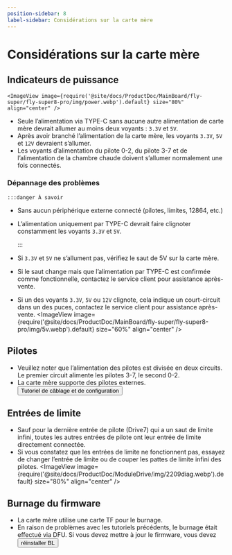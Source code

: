 ```yaml
---
position-sidebar: 8
label-sidebar: Considérations sur la carte mère
---
```


# Considérations sur la carte mère

## Indicateurs de puissance

    <ImageView image={require('@site/docs/ProductDoc/MainBoard/fly-super/fly-super8-pro/img/power.webp').default} size="80%" align="center" />
* Seule l’alimentation via TYPE-C sans aucune autre alimentation de carte mère devrait allumer au moins deux voyants : `3.3V` et `5V`.
* Après avoir branché l’alimentation de la carte mère, les voyants `3.3V`, `5V` et `12V` devraient s’allumer.
* Les voyants d’alimentation du pilote 0-2, du pilote 3-7 et de l’alimentation de la chambre chaude doivent s’allumer normalement une fois connectés.

### Dépannage des problèmes

    :::danger À savoir

* Sans aucun périphérique externe connecté (pilotes, limites, 12864, etc.)
* L’alimentation uniquement par TYPE-C devrait faire clignoter constamment les voyants `3.3V` et `5V`.

    :::

* Si `3.3V` et `5V` ne s’allument pas, vérifiez le saut de 5V sur la carte mère.
* Si le saut change mais que l’alimentation par TYPE-C est confirmée comme fonctionnelle, contactez le service client pour assistance après-vente.
* Si un des voyants `3.3V`, `5V` ou `12V` clignote, cela indique un court-circuit dans un des puces, contactez le service client pour assistance après-vente.
    <ImageView image={require('@site/docs/ProductDoc/MainBoard/fly-super/fly-super8-pro/img/5v.webp').default} size="60%" align="center" />

## Pilotes

* Veuillez noter que l’alimentation des pilotes est divisée en deux circuits. Le premier circuit alimente les pilotes 3-7, le second 0-2.
* La carte mère supporte des pilotes externes. <Button variant="contained" disableElevation href="/docs/ProductDoc/ModuleDrive/servo-drive">Tutoriel de câblage et de configuration</Button>

## Entrées de limite

* Sauf pour la dernière entrée de pilote (Drive7) qui a un saut de limite infini, toutes les autres entrées de pilote ont leur entrée de limite directement connectée.
* Si vous constatez que les entrées de limite ne fonctionnent pas, essayez de changer l’entrée de limite ou de couper les pattes de limite infini des pilotes.
    <ImageView image={require('@site/docs/ProductDoc/ModuleDrive/img/2209diag.webp').default} size="80%" align="center" />



## Burnage du firmware

* La carte mère utilise une carte TF pour le burnage.
* En raison de problèmes avec les tutoriels précédents, le burnage était effectué via DFU. Si vous devez mettre à jour le firmware, vous devez <Button variant="contained" disableElevation href="/docs/ProductDoc/MainBoard/fly-super/fly-super8-pro/flash/bl">réinstaller BL</Button>